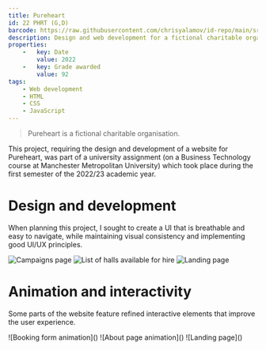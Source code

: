 ```yaml
---
title: Pureheart
id: 22 PHRT (G,D)
barcode: https://raw.githubusercontent.com/chrisyalamov/id-repo/main/src/projects/2022-pureheart/barcode.jpg
description: Design and web development for a fictional charitable organisation as part of a university project.
properties:
    -   key: Date
        value: 2022
    -   key: Grade awarded
        value: 92
tags:
    - Web development
    - HTML
    - CSS
    - JavaScript
---
```


> Pureheart is a fictional charitable organisation.

This project, requiring the design and development of a website for Pureheart, was part of a university assignment (on a Business Technology course at Manchester Metropolitan University) which took place during the first semester of the 2022/23 academic year.

# Design and development

When planning this project, I sought to create a UI that is breathable and easy to navigate, while maintaining visual consistency and implementing good UI/UX principles.

![Campaigns page](<https://raw.githubusercontent.com/chrisyalamov/id-repo/main/src/projects/2022-pureheart/Screenshot 2023-07-07 at 23.05.51.png>)
![List of halls available for hire](<https://raw.githubusercontent.com/chrisyalamov/id-repo/main/src/projects/2022-pureheart/Screenshot 2023-07-07 at 23.06.30.png>)
![Landing page](<https://raw.githubusercontent.com/chrisyalamov/id-repo/main/src/projects/2022-pureheart/Screenshot 2023-07-07 at 23.06.47.png>)

# Animation and interactivity

Some parts of the website feature refined interactive elements that improve the user experience.

<Carousel>
![Booking form animation](<https://raw.githubusercontent.com/chrisyalamov/id-repo/main/src/projects/2022-pureheart/Screen Recording 2023-07-07 at 22.28.49.gif>)
![About page animation](<https://raw.githubusercontent.com/chrisyalamov/id-repo/main/src/projects/2022-pureheart/Screen Recording 2023-07-07 at 22.16.20.gif>)
![Landing page](<https://raw.githubusercontent.com/chrisyalamov/id-repo/main/src/projects/2022-pureheart/Screen Recording 2023-07-07 at 22.12.25.gif>)
</Carousel>